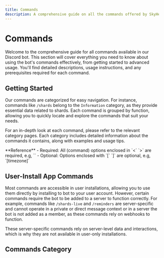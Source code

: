 ---
title: Commands
description: A comprehensive guide on all the commands offered by SkyHelper bot
---


# Commands

Welcome to the comprehensive guide for all commands available in our Discord bot. This section will cover everything you need to know about using the bot's commands effectively, from getting started to advanced usage. You'll find detailed descriptions, usage instructions, and any prerequisites required for each command.

## Getting Started

Our commands are categorized for easy navigation. For instance, commands like `/shards` belong to the `Information` category, as they provide essential data related to shards. Each command is grouped by function, allowing you to quickly locate and explore the commands that suit your needs.

For an in-depth look at each command, please refer to the relevant category pages. Each category includes detailed information about the commands it contains, along with examples and usage tips.

<Callout type="info">
**Reference**
- Required: All (command) options enclosed in `<` `>` are required, e.g, `<date>`
- Optional: Options enclosed with `[` `]` are optional, e.g, `[timezone]`
</Callout>

## User-Install App Commands

Most commands are accessible in user installations, allowing you to use them directly by installing to bot to your user account. However, certain commands require the bot to be added to a server to function correctly. For example, commands like `/shards-live` and `/reminders` are server-specific and cannot operate in a private or direct message context or in a server the bot is not added as a member, as these commands rely on webhooks to function.

These server-specific commands rely on server-level data and interactions, which is why they are not available in user-only installations.

## Commands Category

<Cards>
  <Card
    title="Information Commands"
    description="Commands that provide essential information about Sky: Children of the Light"
    href="./commands/information"
  />
  <Card title="Admin Commands" description="Server management commands for live updates and reminders" href="./commands/admin" />
  <Card title="Utility Commands" description="Helpful utility commands for various tasks" href="./commands/utility" />
  <Card title="Fun Commands" description="Entertainment and game commands for the community" href="./commands/fun" />
</Cards>
